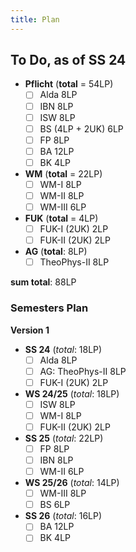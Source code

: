 ```yaml
---
title: Plan
---
```


## To Do, as of SS 24


* **Pflicht** (**total** = 54LP)
  - [ ] Alda 8LP
  - [ ] IBN 8LP
  - [ ] ISW 8LP
  - [ ] BS (4LP + 2UK) 6LP
  - [ ] FP 8LP
  - [ ] BA 12LP
  - [ ] BK 4LP
* **WM** (**total** = 22LP)
  - [ ] WM-I 8LP
  - [ ] WM-II 8LP
  - [ ] WM-III 6LP 
* **FUK** (**total** = 4LP)
  - [ ] FUK-I (2UK) 2LP
  - [ ] FUK-II (2UK) 2LP
* **AG** (**total**: 8LP)
  - [ ] TheoPhys-II 8LP

**sum total**: 88LP

### Semesters Plan

**Version 1**

* **SS 24** (*total*: 18LP)
  - [ ] Alda 8LP
  - [ ] AG: TheoPhys-II 8LP
  - [ ] FUK-I (2UK) 2LP
* **WS 24/25** (*total*: 18LP)
  - [ ] ISW 8LP
  - [ ] WM-I 8LP
  - [ ] FUK-II (2UK) 2LP
* **SS 25** (*total*: 22LP)
  - [ ] FP 8LP
  - [ ] IBN 8LP 
  - [ ] WM-II 6LP
* **WS 25/26** (*total*: 14LP)
  - [ ] WM-III 8LP
  - [ ] BS 6LP 
* **SS 26** (*total*: 16LP)
  - [ ] BA 12LP
  - [ ] BK 4LP

